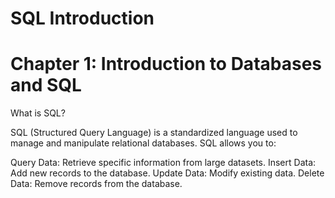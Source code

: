 # SQL Introduction


# Chapter 1: Introduction to Databases and SQL

What is SQL?

SQL (Structured Query Language) is a standardized language used to manage and manipulate relational databases. SQL allows you to:

Query Data: Retrieve specific information from large datasets.
Insert Data: Add new records to the database.
Update Data: Modify existing data.
Delete Data: Remove records from the database.
